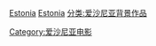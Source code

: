 [[分类:各国背景电影|Estonia]]
[[分类:欧洲背景电影|Estonia]]
[[分类:爱沙尼亚背景作品|分类:爱沙尼亚背景作品]]
[[Category:爱沙尼亚电影|Category:爱沙尼亚电影]]